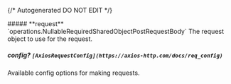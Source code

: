 {/* Autogenerated DO NOT EDIT  */}

<Collapsible>
    ##### **request** `operations.NullableRequiredSharedObjectPostRequestBody`
    The request object to use for the request.
    <Collapsible.Break/>
    <NullableRequiredSharedObjectPostRequestBody/>
</Collapsible>

##### **config?** `[AxiosRequestConfig](https://axios-http.com/docs/req_config)`
Available config options for making requests.


